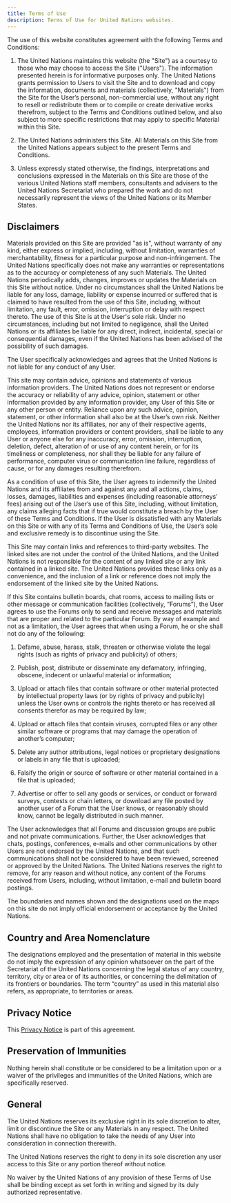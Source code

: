 ```yaml
---
title: Terms of Use
description: Terms of Use for United Nations websites.
---
```


The use of this website constitutes agreement with the following Terms and
Conditions:

1. The United Nations maintains this website (the "Site") as a courtesy to those
   who may choose to access the Site ("Users"). The information presented herein
   is for informative purposes only. The United Nations grants permission to
   Users to visit the Site and to download and copy the information, documents
   and materials (collectively, "Materials") from the Site for the User’s
   personal, non-commercial use, without any right to resell or redistribute
   them or to compile or create derivative works therefrom, subject to the Terms
   and Conditions outlined below, and also subject to more specific restrictions
   that may apply to specific Material within this Site.

2. The United Nations administers this Site. All Materials on this Site from the
   United Nations appears subject to the present Terms and Conditions.

3. Unless expressly stated otherwise, the findings, interpretations and
   conclusions expressed in the Materials on this Site are those of the various
   United Nations staff members, consultants and advisers to the United Nations
   Secretariat who prepared the work and do not necessarily represent the views
   of the United Nations or its Member States.

## Disclaimers

Materials provided on this Site are provided "as is", without warranty of any
kind, either express or implied, including, without limitation, warranties of
merchantability, fitness for a particular purpose and non-infringement. The
United Nations specifically does not make any warranties or representations as
to the accuracy or completeness of any such Materials. The United Nations
periodically adds, changes, improves or updates the Materials on this Site
without notice. Under no circumstances shall the United Nations be liable for
any loss, damage, liability or expense incurred or suffered that is claimed to
have resulted from the use of this Site, including, without limitation, any
fault, error, omission, interruption or delay with respect thereto. The use of
this Site is at the User's sole risk. Under no circumstances, including but not
limited to negligence, shall the United Nations or its affiliates be liable for
any direct, indirect, incidental, special or consequential damages, even if the
United Nations has been advised of the possibility of such damages.

The User specifically acknowledges and agrees that the United Nations is not
liable for any conduct of any User.

This site may contain advice, opinions and statements of various information
providers. The United Nations does not represent or endorse the accuracy or
reliability of any advice, opinion, statement or other information provided by
any information provider, any User of this Site or any other person or entity.
Reliance upon any such advice, opinion, statement, or other information shall
also be at the User’s own risk. Neither the United Nations nor its affiliates,
nor any of their respective agents, employees, information providers or content
providers, shall be liable to any User or anyone else for any inaccuracy, error,
omission, interruption, deletion, defect, alteration of or use of any content
herein, or for its timeliness or completeness, nor shall they be liable for any
failure of performance, computer virus or communication line failure, regardless
of cause, or for any damages resulting therefrom.

As a condition of use of this Site, the User agrees to indemnify the United
Nations and its affiliates from and against any and all actions, claims, losses,
damages, liabilities and expenses (including reasonable attorneys’ fees) arising
out of the User’s use of this Site, including, without limitation, any claims
alleging facts that if true would constitute a breach by the User of these Terms
and Conditions. If the User is dissatisfied with any Materials on this Site or
with any of its Terms and Conditions of Use, the User’s sole and exclusive
remedy is to discontinue using the Site.

This Site may contain links and references to third-party websites. The linked
sites are not under the control of the United Nations, and the United Nations is
not responsible for the content of any linked site or any link contained in a
linked site. The United Nations provides these links only as a convenience, and
the inclusion of a link or reference does not imply the endorsement of the
linked site by the United Nations.

If this Site contains bulletin boards, chat rooms, access to mailing lists or
other message or communication facilities (collectively, “Forums”), the User
agrees to use the Forums only to send and receive messages and materials that
are proper and related to the particular Forum. By way of example and not as a
limitation, the User agrees that when using a Forum, he or she shall not do any
of the following:

1. Defame, abuse, harass, stalk, threaten or otherwise violate the legal rights
   (such as rights of privacy and publicity) of others;

2. Publish, post, distribute or disseminate any defamatory, infringing, obscene,
   indecent or unlawful material or information;

3. Upload or attach files that contain software or other material protected by
   intellectual property laws (or by rights of privacy and publicity) unless the
   User owns or controls the rights thereto or has received all consents
   therefor as may be required by law;

4. Upload or attach files that contain viruses, corrupted files or any other
   similar software or programs that may damage the operation of another’s
   computer;

5. Delete any author attributions, legal notices or proprietary designations or
   labels in any file that is uploaded;

6. Falsify the origin or source of software or other material contained in a
   file that is uploaded;

7. Advertise or offer to sell any goods or services, or conduct or forward
   surveys, contests or chain letters, or download any file posted by another
   user of a Forum that the User knows, or reasonably should know, cannot be
   legally distributed in such manner.

The User acknowledges that all Forums and discussion groups are public and not
private communications. Further, the User acknowledges that chats, postings,
conferences, e-mails and other communications by other Users are not endorsed by
the United Nations, and that such communications shall not be considered to have
been reviewed, screened or approved by the United Nations. The United Nations
reserves the right to remove, for any reason and without notice, any content of
the Forums received from Users, including, without limitation, e-mail and
bulletin board postings.

The boundaries and names shown and the designations used on the maps on this
site do not imply official endorsement or acceptance by the United Nations.

## Country and Area Nomenclature

The designations employed and the presentation of material in this website do
not imply the expression of any opinion whatsoever on the part of the
Secretariat of the United Nations concerning the legal status of any country,
territory, city or area or of its authorities, or concerning the delimitation of
its frontiers or boundaries. The term “country” as used in this material also
refers, as appropriate, to territories or areas.

## Privacy Notice

This [Privacy Notice](/privacy-notice/) is part of this agreement.

## Preservation of Immunities

Nothing herein shall constitute or be considered to be a limitation upon or a
waiver of the privileges and immunities of the United Nations, which are
specifically reserved.

## General

The United Nations reserves its exclusive right in its sole discretion to alter,
limit or discontinue the Site or any Materials in any respect. The United
Nations shall have no obligation to take the needs of any User into
consideration in connection therewith.

The United Nations reserves the right to deny in its sole discretion any user
access to this Site or any portion thereof without notice.

No waiver by the United Nations of any provision of these Terms of Use shall be
binding except as set forth in writing and signed by its duly authorized
representative.
